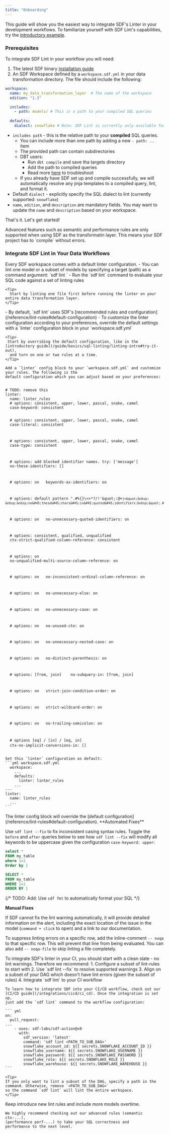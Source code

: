 ```yaml
---
title: "Onboarding"
---
```


This guide will show you the easiest way to integrate SDF's Linter in your development workflows.
To familiarize yourself with SDF Lint's capabilities, try the [introductory example](/guide/basics/sql-linting/guided-example#try-it-out).

### Prerequisites 
To integrate SDF Lint in your workflow you will need:
1. The latest SDF binary [installation guide](/introduction/install)
2. An SDF Workspace defined by a `workspace.sdf.yml` in your data transformation directory. The file should include the following:

``` yml workspace.sdf.yml
workspace:
  name: my_data_transformation_layer  # The name of the workspace
  edition: "1.3"

  includes:
    - path: models/ # This is a path to your compiled SQL queries
  
  defaults:
    dialect: snowflake # Note: SDF Lint is currently only available for Snowflake SQL
```
 
- `includes path` - this is the relative path to your **compiled** SQL queries. 
  - You can include more than one path by adding a new `- path: ..` item
  - The provided path can contain subdirectories
  - DBT users:
    - Run `dbt compile` and save tha targets directory
    - Add the path to compiled queries
    - Read more [here](/integrations/dbt/integrating) to troubleshoot
  - If you already have SDF set up and compile successfully, we will automatically resolve
    any jinja templates to a compiled query, lint, and format it. 
- Default `dialect` - explicitly specify the SQL dialect to lint (currently supported: `snowflake`)
- `name`, `edition`, and `description` are mandatory fields. You may want to update the `name` and `description` based on your workspace.


That's it. Let's get started!

<Tip>
  Advanced features such as semantic and performance rules are only supported when using SDF as the transformatin layer. This means your SDF project has to `compile` without errors. 
</Tip>


### Integrate SDF Lint in Your Data Workflows
<Steps>
  <Step title="Find Issues">
    Every SDF workspace comes with a default linter configuration.
    - You can lint one model or a subset of models by specifying a target (path) as a command argument: `sdf lint <PATH_TO_FILE/DIRECTORY>`
    - Run the `sdf lint` command to evaluate your SQL code against a set of linting rules

    <Tip>
      Start by linting one file first before running the linter on your entire data transformation layer. 
    </Tip>
  </Step>

  <Step title="Customize and Configure">
    - By default, `sdf lint` uses SDF's [recommended rules and configuration](/reference/lint-rules#default-configuration)
    - To customize the linter configuration according to your preferences, override the default 
      settings with a `linter` configuration block in your `workspace.sdf.yml`

    <Tip>
     Start by overriding the default configuration, like in the [introductory guide](/guide/basics/sql-linting/linting-intro#try-it-out),
      and turn on one or two rules at a time.
    </Tip>

    Add a `linter` config block to your `workspace.sdf.yml` and customize your rules. The following is the 
    default configuration which you can adjust based on your preferences:
<div className="bg-[#0F1117] dark:bg-codeblock rounded-xl dark:ring-1 dark:ring-gray-800/50 relative">
<pre style={{ fontFamily: 'monospace', backgroundColor: 'transparent' }} className='language-shell'>
<code className='language-shell'>
#&nbsp;TODO:&nbsp;remove&nbsp;this
linter:&nbsp;
&nbsp;&nbsp;name:&nbsp;linter_rules
&nbsp;&nbsp;#&nbsp;options:&nbsp;consistent,&nbsp;upper,&nbsp;lower,&nbsp;pascal,&nbsp;snake,&nbsp;camel
&nbsp;&nbsp;case&#45;keyword:&nbsp;consistent&nbsp;&nbsp;

&nbsp;&nbsp;#&nbsp;options:&nbsp;consistent,&nbsp;upper,&nbsp;lower,&nbsp;pascal,&nbsp;snake,&nbsp;camel
&nbsp;&nbsp;case&#45;literal:&nbsp;consistent&nbsp;&nbsp;&nbsp;

&nbsp;&nbsp;#&nbsp;options:&nbsp;consistent,&nbsp;upper,&nbsp;lower,&nbsp;pascal,&nbsp;snake,&nbsp;camel
&nbsp;&nbsp;case&#45;type:&nbsp;consistent&nbsp;&nbsp;&nbsp;&nbsp;&nbsp;

&nbsp;&nbsp;#&nbsp;options:&nbsp;add&nbsp;blocked&nbsp;identifier&nbsp;names.&nbsp;try:&nbsp;[&#39;message&#39;]
&nbsp;&nbsp;no&#45;these&#45;identifiers:&nbsp;[]&nbsp;

&nbsp;&nbsp;#&nbsp;options:&nbsp;on
&nbsp;&nbsp;keywords&#45;as&#45;identifiers:&nbsp;on&nbsp;&nbsp;

&nbsp;&nbsp;#&nbsp;options:&nbsp;default&nbsp;pattern&nbsp;&quot;.#%&#123;&#125;\\&lt;&gt;*?/!&#39;\&quot;:@+`|=&quot;&nbsp;
&nbsp;&nbsp;no&#45;these&#45;chars&#45;in&#45;quoted&#45;identifiers:&nbsp;&quot;.#%&#123;&#125;\\&lt;&gt;*?/!&#39;\&quot;:@+`|=&quot;&nbsp;&nbsp;&nbsp;

&nbsp;&nbsp;#&nbsp;options:&nbsp;on
&nbsp;&nbsp;no&#45;unnecessary&#45;quoted&#45;identifiers:&nbsp;on&nbsp;&nbsp;&nbsp;

&nbsp;&nbsp;#&nbsp;options:&nbsp;consistent,&nbsp;qualified,&nbsp;unqualified
&nbsp;&nbsp;ctx&#45;strict&#45;qualified&#45;column&#45;reference:&nbsp;consistent&nbsp;&nbsp;&nbsp;&nbsp;

&nbsp;&nbsp;#&nbsp;options:&nbsp;on
&nbsp;&nbsp;no&#45;unqualified&#45;multi&#45;source&#45;column&#45;reference:&nbsp;on&nbsp;&nbsp;&nbsp;

&nbsp;&nbsp;#&nbsp;options:&nbsp;on
&nbsp;&nbsp;no&#45;inconsistent&#45;ordinal&#45;column&#45;reference:&nbsp;on&nbsp;&nbsp;&nbsp;

&nbsp;&nbsp;#&nbsp;options:&nbsp;on
&nbsp;&nbsp;no&#45;unnecessary&#45;else:&nbsp;on&nbsp;&nbsp;

&nbsp;&nbsp;#&nbsp;options:&nbsp;on
&nbsp;&nbsp;no&#45;unnecessary&#45;case:&nbsp;on&nbsp;&nbsp;

&nbsp;&nbsp;#&nbsp;options:&nbsp;on
&nbsp;&nbsp;no&#45;unused&#45;cte:&nbsp;on&nbsp;&nbsp;&nbsp;

&nbsp;&nbsp;#&nbsp;options:&nbsp;on
&nbsp;&nbsp;no&#45;unnecessary&#45;nested&#45;case:&nbsp;on&nbsp;&nbsp;

&nbsp;&nbsp;#&nbsp;options:&nbsp;on
&nbsp;&nbsp;no&#45;distinct&#45;parenthesis:&nbsp;on&nbsp;&nbsp;

&nbsp;&nbsp;#&nbsp;options:&nbsp;[from,&nbsp;join]&nbsp;
&nbsp;&nbsp;no&#45;subquery&#45;in:&nbsp;[from,&nbsp;join]

&nbsp;&nbsp;#&nbsp;options:&nbsp;on
&nbsp;&nbsp;strict&#45;join&#45;condition&#45;order:&nbsp;on&nbsp;&nbsp;

&nbsp;&nbsp;#&nbsp;options:&nbsp;on
&nbsp;&nbsp;strict&#45;wildcard&#45;order:&nbsp;on&nbsp;&nbsp;

&nbsp;&nbsp;#&nbsp;options:&nbsp;on
&nbsp;&nbsp;no&#45;trailing&#45;semicolon:&nbsp;on&nbsp;&nbsp;&nbsp;

&nbsp;&nbsp;#&nbsp;options&nbsp;[eq]&nbsp;/&nbsp;[in]&nbsp;/&nbsp;[eq,&nbsp;in]
&nbsp;&nbsp;ctx&#45;no&#45;implicit&#45;conversions&#45;in:&nbsp;[]&nbsp;
</code>
</pre>
</div>

    Set this `linter` configuration as default:
    ```yml workspace.sdf.yml
      workspace:
        ...
        defaults:
          linter: linter_rules
        ...
    --- 
    linter:
      name: linter_rules
      ...
    ```

  <Note>
    The linter config block will override the [default configuration](/reference/lint-rules#default-configuration).
  </Note>
  </Step>
  <Step title="Fix Problems">
  **Automated Fixes**

  Use `sdf lint --fix` to fix inconsistent casing syntax rules. Toggle the `before` and `after` queries below
  to see how `sdf lint --fix` will modify all keywords to be uppercase given the configuration `case-keyword: upper`:
  <CodeGroup>
  ```sql before fix
  select *
  FROM my_table
  where 1=1
  Order by 1
  ```

  ```sql after fix
  SELECT *
  FROM my_table
  WHERE 1=1
  ORDER BY 1
  ```
  </CodeGroup>

  {/*
  TODO: Add: Use `sdf fmt` to automatically format your SQL
  */}

  **Manual Fixes**

  If SDF cannot fix the lint warning automatically, it will provide detailed information 
  on the alert, including the exact location of the issue in the model (`command + click` to open)
  and a link to our documentation.
  
  To suppress linting errors on a specific row, add the inline-comment `-- noqa` to that specific row. 
  This will prevent that line from being evaluated. You can also add `-- noqa-file` to skip linting a file completely.

  </Step>
  <Step title="CI Integration">
    To integrate SDF's linter in your CI, you should start with a clean slate - no lint warnings. Therefore we recommend:
    1. Configure a subset of lint-rules to start with
    2. Use `sdf lint --fix` to resolve supported warnings
    3. Align on a subset of your DAG which doesn't have lint errors (given the subset of rules)
    4. Integrate `sdf lint` to your CI workflow

    To learn how to integrate SDF into your CI/CD workflow, check out our 
    [CI/CD guide](/integrations/cicd/ci_cd). Once the integration is set up, 
    just add the `sdf lint` command to the workflow configuration:
    
    ``` yml
    on:
      pull_request:
    ...
        - uses: sdf-labs/sdf-action@v0
          with:
            sdf_version: 'latest'
            command: 'sdf lint <PATH_TO_SUB_DAG>' 
            snowflake_account_id: ${{ secrets.SNOWFLAKE_ACCOUNT_ID }}
            snowflake_username: ${{ secrets.SNOWFLAKE_USERNAME }}
            snowflake_password: ${{ secrets.SNOWFLAKE_PASSWORD }}
            snowflake_role: ${{ secrets.SNOWFLAKE_ROLE }}
            snowflake_warehouse: ${{ secrets.SNOWFLAKE_WAREHOUSE }}
    ```

    <Tip>
    If you only want to lint a subset of the DAG, specify a path in the command. Otherwise, remove `<PATH_TO_SUB_DAG>` 
    so the command `sdf lint` will lint the entire workspace.
    </Tip>
  </Step>
  <Step title="Iterate">
    Keep introduce new lint rules and include more models overtime. 
    
    We highly recommend checking out our advanced rules (semantic ctx-...), 
    (performance perf-...) to take your SQL correctness and 
    performance to the next level.
  </Step>
</Steps>

